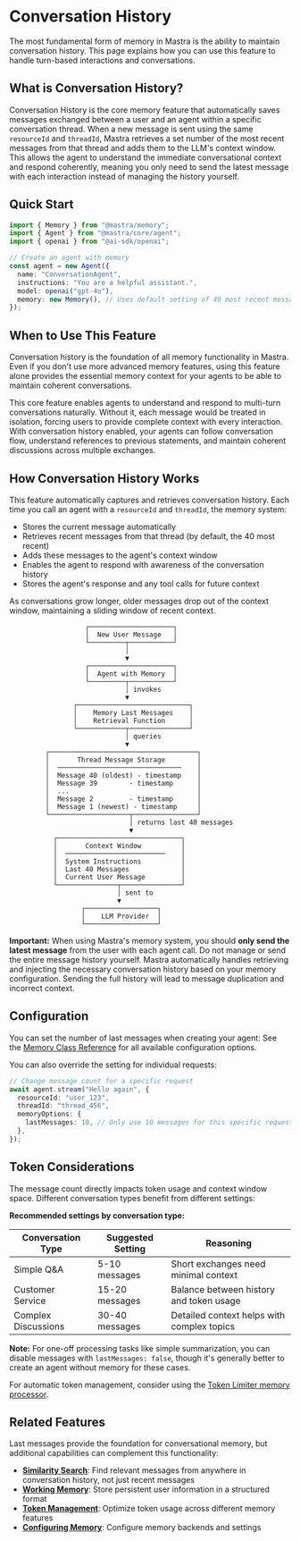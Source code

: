 # Conversation History

The most fundamental form of memory in Mastra is the ability to maintain conversation history. This page explains how you can use this feature to handle turn-based interactions and conversations.

## What is Conversation History?

Conversation History is the core memory feature that automatically saves messages exchanged between a user and an agent within a specific conversation thread. When a new message is sent using the same `resourceId` and `threadId`, Mastra retrieves a set number of the most recent messages from that thread and adds them to the LLM's context window. This allows the agent to understand the immediate conversational context and respond coherently, meaning you only need to send the latest message with each interaction instead of managing the history yourself.

## Quick Start

```typescript
import { Memory } from "@mastra/memory";
import { Agent } from "@mastra/core/agent";
import { openai } from "@ai-sdk/openai";

// Create an agent with memory
const agent = new Agent({
  name: "ConversationAgent",
  instructions: "You are a helpful assistant.",
  model: openai("gpt-4o"),
  memory: new Memory(), // Uses default setting of 40 most recent messages
});
```

## When to Use This Feature

Conversation history is the foundation of all memory functionality in Mastra. Even if you don't use more advanced memory features, using this feature alone provides the essential memory context for your agents to be able to maintain coherent conversations.

This core feature enables agents to understand and respond to multi-turn conversations naturally. Without it, each message would be treated in isolation, forcing users to provide complete context with every interaction. With conversation history enabled, your agents can follow conversation flow, understand references to previous statements, and maintain coherent discussions across multiple exchanges.

## How Conversation History Works

This feature automatically captures and retrieves conversation history. Each time you call an agent with a `resourceId` and `threadId`, the memory system:

- Stores the current message automatically
- Retrieves recent messages from that thread (by default, the 40 most recent)
- Adds these messages to the agent's context window
- Enables the agent to respond with awareness of the conversation history
- Stores the agent's response and any tool calls for future context

As conversations grow longer, older messages drop out of the context window, maintaining a sliding window of recent context.

```text
                   ┌─────────────────────┐
                   │  New User Message   │
                   └─────────┬───────────┘
                             │
                             ▼
                   ┌─────────────────────┐
                   │  Agent with Memory  │
                   └─────────┬───────────┘
                             │ invokes
                             ▼
                ┌────────────────────────────┐
                │    Memory Last Messages    │
                │    Retrieval Function      │
                └────────────┬───────────────┘
                             │ queries
                             ▼
         ┌─────────────────────────────────────┐
         │       Thread Message Storage        │
         │  ───────────────────────────────    │
         │  Message 40 (oldest) - timestamp    │
         │  Message 39        - timestamp      │
         │  ...                                │
         │  Message 2         - timestamp      │
         │  Message 1 (newest) - timestamp     │
         └────────────────────┬────────────────┘
                              │ returns last 40 messages
                              ▼
           ┌───────────────────────────────┐
           │       Context Window          │
           │  ─────────────────────────    │
           │  System Instructions          │
           │  Last 40 Messages             │
           │  Current User Message         │
           └───────────────┬───────────────┘
                           │ sent to
                           ▼
                  ┌──────────────────┐
                  │    LLM Provider  │
                  └──────────────────┘
```

**Important:** When using Mastra's memory system, you should **only send the latest message** from the user with each agent call. Do not manage or send the entire message history yourself. Mastra automatically handles retrieving and injecting the necessary conversation history based on your memory configuration. Sending the full history will lead to message duplication and incorrect context.

## Configuration

You can set the number of last messages when creating your agent:
See the [Memory Class Reference](/docs/reference/memory/Memory.mdx#options) for all available configuration options.

You can also override the setting for individual requests:

```typescript
// Change message count for a specific request
await agent.stream("Hello again", {
  resourceId: "user_123",
  threadId: "thread_456",
  memoryOptions: {
    lastMessages: 10, // Only use 10 messages for this specific request
  },
});
```

## Token Considerations

The message count directly impacts token usage and context window space. Different conversation types benefit from different settings:

**Recommended settings by conversation type:**

| Conversation Type   | Suggested Setting | Reasoning                                  |
| ------------------- | ----------------- | ------------------------------------------ |
| Simple Q&A          | 5-10 messages     | Short exchanges need minimal context       |
| Customer Service    | 15-20 messages    | Balance between history and token usage    |
| Complex Discussions | 30-40 messages    | Detailed context helps with complex topics |

**Note:** For one-off processing tasks like simple summarization, you can disable messages with `lastMessages: false`, though it's generally better to create an agent without memory for these cases.

For automatic token management, consider using the [Token Limiter memory processor](./token-management.mdx).

## Related Features

Last messages provide the foundation for conversational memory, but additional capabilities can complement this functionality:

- **[Similarity Search](./semantic-recall.mdx)**: Find relevant messages from anywhere in conversation history, not just recent messages
- **[Working Memory](./working-memory.mdx)**: Store persistent user information in a structured format
- **[Token Management](./token-management.mdx)**: Optimize token usage across different memory features
- **[Configuring Memory](./configuring-memory.mdx)**: Configure memory backends and settings

